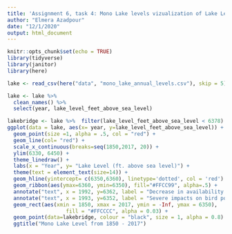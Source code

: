 ```yaml
---
title: 'Assignment 6, task 4: Mono Lake levels vizualization of Lake Level (ft. above sea level) from 1850 - 2017'
author: "Elmera Azadpour"
date: "12/1/2020"
output: html_document
---
```


```r
knitr::opts_chunk$set(echo = TRUE)
library(tidyverse)
library(janitor)
library(here)
```

```r
lake <- read_csv(here("data", "mono_lake_annual_levels.csv"), skip = 5)

lake <- lake %>% 
  clean_names() %>%  
  select(year, lake_level_feet_above_sea_level)
```

```r
lakebridge <- lake %>%  filter(lake_level_feet_above_sea_level < 6378)
ggplot(data = lake, aes(x= year, y=lake_level_feet_above_sea_level)) + 
  geom_point(size =1, alpha = .5, col = "red") +
  geom_line(col= "red") +
  scale_x_continuous(breaks=seq(1850,2017, 20)) +
  ylim(6330, 6450) +
  theme_linedraw() +
  labs(x = "Year", y= "Lake Level (ft. above sea level)") +
  theme(text = element_text(size=14)) +
  geom_hline(yintercept= c(6350,6360), linetype='dotted', col = 'red')  +
  geom_ribbon(aes(ymax=6360, ymin=6350), fill="#FFCC99", alpha=.5) +
  annotate("text", x = 1992, y=6362, label = "Decrease in availability of brine shrimp", size =2.5) +
  annotate("text", x = 1993, y=6352, label = "Severe impacts on bird populations", size =2.5) +
  geom_rect(aes(xmin = 1850, xmax = 2017, ymin = -Inf, ymax = 6350),
                   fill = "#FFCCCC", alpha = 0.03) +
  geom_point(data=lakebridge, colour = "black", size = 1, alpha = 0.8) +
  ggtitle("Mono Lake Level from 1850 - 2017")
```
